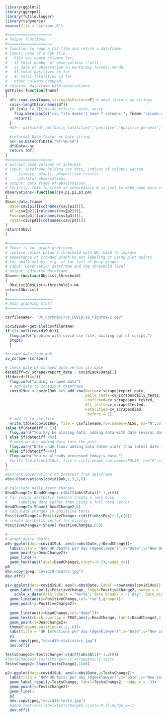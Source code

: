 ```r
library(ggplot2)
library(ggrepel)
library(futile.logger)
library(tidyverse)
source(file = "scraper.R")

#====================
# helper functions
#====================
# function to read a CSV file and return a dataframe
# input: name of a CSV file. 
#   File has named columns for; 
#   1) Total number of observations ('all)
#   2) date of observation on month/day format: mm/dd
#   3) total positives so far
#   4) total fatalities so far
#   other columns dropped.
# returns: dataframe with observations
getFile<-function(fname)
{
  df<-read.csv(fname,stringsAsFactors=F) # need factors as strings
  cols<-length(colnames(df))
  if (cols != 7){ #side-effects. eesh. sorry
    flog.warn(paste("csv file doesn't have 7 columns:", fname,"column count:",cols))
    return()
  }
  #df<- within(df,rm("Daily_fatalities","positive","positive_percent","mortality_rate"))

  #reformat Date factor as Date string
  nc<-as.Date(df$Date,"%Y-%m-%d")
  df$Date<-nc
  return (df)
}
#====================
# extract observations of interest.
# input: dateframe holding csv date, indices of columns wanted. 
#     p1=date, p2=all, p3=positive results
#     p4=fatal observations.
# output: data frame of observations.
# Strictly, this function is unnecessary & is just to make code more readable.
Observations<-function(csv,p1,p2,p3,p4)
{
Obsv<-data.frame(
  Date=csv[p1][[colnames(csv[p1])]],
  All=csv[p2][[colnames(csv[p2])]],
  Pos=csv[p3][[colnames(csv[p3])]],
  Fatal=csv[p4][[colnames(csv[p4])]]
)
return(Obsv)
}

#====================
# Shave is for graph prettying.
# replace values below a threshold with NA. Used to improve
# appearance of crowded graph by not labeling or using plot points
# for small values, e.g. at far left of busy graphs
# input: Observation dataframe and the threshold level
# output: adjusted dataframe
Shave<-function(ObsList,threshold)
{
  ObsList[ObsList<=threshold]<-NA
return(ObsList)
}
#====================
# main graphing stuff
#====================

csvfilename<- "UK_Coronavirus_COVID-19_Figures-2.csv"

covid19uk<-getFile(csvfilename)
if (is.null(covid19uk)){
  flog.info("problem with covid csv file, bailing out of script.")
  stop()
  } 

#scrape data from web
cv_scrape<-scrape()

# check date of scraped date versus csv date
datediff=cv_scrape$report_date - covid19uk$Date[1]
if(datediff==1){
  flog.info("adding scraped data")
  # add data to covid19uk dataframe
  covid19uk <-covid19uk %>% add_row(Date=cv_scrape$report_date,
                                    Daily_tests=cv_scrape$daily_tests,
                                    Confirmed=cv_scrape$pos_tested,
                                    All_tests=cv_scrape$tested, 
                                    Fatalities=cv_scrape$died, 
                                    .before = 1)
  # add it to csv file
  write.table(covid19uk, file = csvfilename,row.names=FALSE, na="0",col.names=TRUE, sep=",")
}else if(datediff > 1){
  flog.warn("You may be missing data: adding data with date several days later than lastest date in csv file.")
} else if(datediff <0){
  # warn we are adding data into the past
  flog.warn("Date underflow: adding data dated older than latest date in csv file.")
} else if(datediff==0){
  flog.warn("You've already processed today's data.")
  #write.table(covid19uk, file = csvfilename,row.names=FALSE, na="0",col.names=TRUE, sep=",")
}
#-------------
#extract observations of interest from dataframe
obs<-Observations(covid19uk,1,3,2,6)

# calculate daily death changes
DeadChange2<-DeadChange<-c(diff(obs$Fatal)*-1,c(0))
# for visual aesthetic reasons create a less busy 
#     labeling date rather than using a full data vector
DeadChange2<-Shave( DeadChange2,0) 
# calculate changes in positiive tests
PositiveChange2<-PositiveChange<-c(diff(obs$Pos)*-1,c(0))
# create aesthetic vector for display
PositiveChange2<-Shave( PositiveChange2,650)

#-------------
# graph daily deaths
p0<-ggplot(data=covid19uk, aes(x=obs$Date,y=DeadChange))+
  labs(title = "New UK deaths per day (@geeklawyer)",x="Date",y="New deaths")+
  geom_point(y=DeadChange2)+
  geom_line()+
  geom_text(aes(label=DeadChange2,vjust=-0.3),nudge_x=1)
p0
dev.copy(jpeg,"covid19-deaths.jpg")
dev.off()
```


```r
p1<-ggplot(data=covid19uk, aes(x=obs$Date, label =rownames(covid19uk)))+
  geom_label_repel(y=PositiveChange, label=PositiveChange2, nudge_x = -3)+
    scale_x_date(date_labels = "%m/%e", date_breaks = "7 day", date_minor_breaks = "1 day")+
  geom_line(aes(y=PositiveChange,col="+ve"),group=1)+
  geom_point(y=PositiveChange2)+
  
  geom_line(aes(y=DeadChange,col="dead"))+
  geom_text(check_overlap = TRUE,aes(y=DeadChange, label=DeadChange2,vjust=-1))+
  geom_point(y=DeadChange2)+
  theme(legend.position=c(.1,.8))+
  labs(title = "UK Infections per day (@geeklawyer)",x="Date",y="New infections")
  p1
  dev.copy(jpeg,"covid19-statistics.jpg")
  dev.off()
```
```r
TestsChange2<-TestsChange<-c(diff(obs$All)*-1,c(0))
#TestsChange2<-TestsChange<-cv_scrape$daily_tests
TestsChange2<-Shave(TestsChange2,1500)

p2<-ggplot(data=covid19uk, aes(x=obs$Date,y=TestsChange))+
  labs(title = "New UK tests per day (@geeklawyer)",x="Date",y="New tests")+
  geom_label_repel(y=TestsChange, label=TestsChange2, nudge_x = -3)+
  geom_point(y=TestsChange2)+
  geom_line()
  p2 
  dev.copy(jpeg,"covid19-tests.jpg")
  #geom_text(aes(label=TestsChange2,vjust=-0.3),nudge_x=1)
  dev.off()
```

